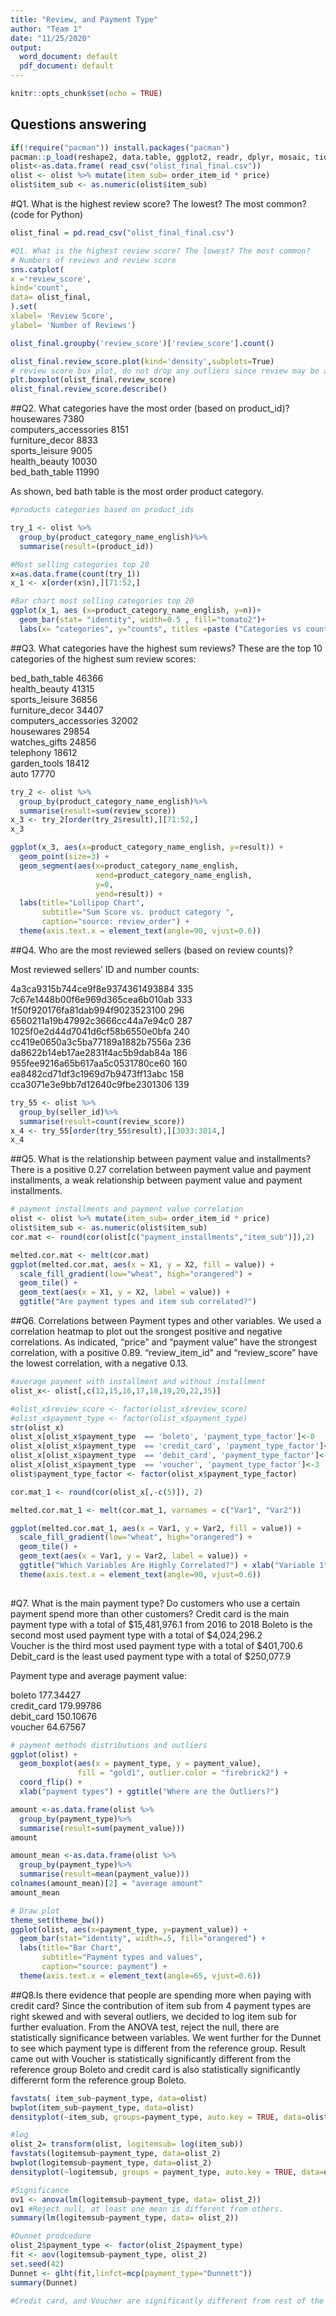 ```yaml
---
title: "Review, and Payment Type"
author: "Team 1"
date: "11/25/2020"
output:
  word_document: default
  pdf_document: default
---
```


```r
knitr::opts_chunk$set(echo = TRUE)
```

## Questions answering 

```r
if(!require("pacman")) install.packages("pacman")
pacman::p_load(reshape2, data.table, ggplot2, readr, dplyr, mosaic, tidyverse, multcomp, reshape, scales, TinyTeX)
olist<-as.data.frame( read_csv("olist_final_final.csv"))
olist <- olist %>% mutate(item_sub= order_item_id * price)
olist$item_sub <- as.numeric(olist$item_sub)

```

#Q1. What is the highest review score? The lowest? The most common? (code for Python)
```r
olist_final = pd.read_csv("olist_final_final.csv")

#Q1. What is the highest review score? The lowest? The most common?
# Numbers of reviews and review score
sns.catplot(
x ='review_score',
kind='count',
data= olist_final,
).set(
xlabel= 'Review Score',
ylabel= 'Number of Reviews')

olist_final.groupby('review_score')['review_score'].count()

olist_final.review_score.plot(kind='density',subplots=True)
# review score box plot, do not drop any outliers since review may be as low as 1.0.
plt.boxplot(olist_final.review_score)
olist_final.review_score.describe()

```

##Q2. What categories have the most order (based on product_id)? 
housewares	          7380		
computers_accessories	8151		
furniture_decor       8833		
sports_leisure        9005		
health_beauty         10030		
bed_bath_table        11990

As shown, bed bath table is the most order product category.


```r
#products categories based on product_ids 

try_1 <- olist %>% 
  group_by(product_category_name_english)%>%
  summarise(result=(product_id))

#Most selling categories top 20
x=as.data.frame(count(try_1))
x_1 <- x[order(x$n),][71:52,]

#Bar chart most selling categories top 20
ggplot(x_1, aes (x=product_category_name_english, y=n))+
  geom_bar(stat= "identity", width=0.5 , fill="tomato2")+
  labs(x= "categories", y="counts", titles =paste ("Categories vs count"))+theme(axis.text.x=element_text(angle=90,hjust=1,vjust=0.5))

```



##Q3. What categories have the highest sum reviews?
These are the top 10 categories of the highest sum review scores:

bed_bath_table	        46366			
health_beauty	          41315			
sports_leisure	        36856			
furniture_decor	        34407			
computers_accessories   32002			
housewares	            29854			
watches_gifts           24856			
telephony               18612			
garden_tools            18412			
auto                    17770

```r
try_2 <- olist %>% 
  group_by(product_category_name_english)%>%
  summarise(result=sum(review_score))
x_3 <- try_2[order(try_2$result),][71:52,]
x_3

ggplot(x_3, aes(x=product_category_name_english, y=result)) + 
  geom_point(size=3) + 
  geom_segment(aes(x=product_category_name_english, 
                   xend=product_category_name_english, 
                   y=0, 
                   yend=result)) + 
  labs(title="Lollipop Chart", 
       subtitle="Sum Score vs. product category ", 
       caption="source: review_order") + 
  theme(axis.text.x = element_text(angle=90, vjust=0.6))

```

##Q4. Who are the most reviewed sellers (based on review counts)?

Most reviewed sellers' ID and number counts:

4a3ca9315b744ce9f8e9374361493884	335			
7c67e1448b00f6e969d365cea6b010ab	333			
1f50f920176fa81dab994f9023523100	296			
6560211a19b47992c3666cc44a7e94c0	287			
1025f0e2d44d7041d6cf58b6550e0bfa	240			
cc419e0650a3c5ba77189a1882b7556a	236			
da8622b14eb17ae2831f4ac5b9dab84a	186			
955fee9216a65b617aa5c0531780ce60	160	
ea8482cd71df3c1969d7b9473ff13abc	158			
cca3071e3e9bb7d12640c9fbe2301306	139	

```r
try_55 <- olist %>% 
  group_by(seller_id)%>%
  summarise(result=count(review_score))
x_4 <- try_55[order(try_55$result),][3033:3014,]
x_4
```

##Q5. What is the relationship between payment value and installments? 
There is a positive 0.27 correlation between payment value and payment installments, a weak relationship between payment value and payment installments. 
```r
# payment installments and payment value correlation
olist <- olist %>% mutate(item_sub= order_item_id * price)
olist$item_sub <- as.numeric(olist$item_sub)
cor.mat <- round(cor(olist[c("payment_installments","item_sub")]),2)  

melted.cor.mat <- melt(cor.mat) 
ggplot(melted.cor.mat, aes(x = X1, y = X2, fill = value)) + 
  scale_fill_gradient(low="wheat", high="orangered") +
  geom_tile() + 
  geom_text(aes(x = X1, y = X2, label = value)) +
  ggtitle("Are payment types and item sub correlated?")

```

##Q6. Correlations between Payment types and other variables.
We used a correlation heatmap to plot out the srongest positive and negative correlations. As indicated, "price" and "payment value" have the strongest correlation, with a positive 0.89. "review_item_id" and "review_score" have the lowest correlation, with a negative 0.13.
```r
#average payment with installment and without installment
olist_x<- olist[,c(12,15,16,17,18,19,20,22,35)]

#olist_x$review_score <- factor(olist_x$review_score)
#olist_x$payment_type <- factor(olist_x$payment_type)
str(olist_x)
olist_x[olist_x$payment_type  == 'boleto', 'payment_type_factor']<-0
olist_x[olist_x$payment_type  == 'credit_card', 'payment_type_factor']<-1
olist_x[olist_x$payment_type  == 'debit_card', 'payment_type_factor']<-2
olist_x[olist_x$payment_type  == 'voucher', 'payment_type_factor']<-3
olist$payment_type_factor <- factor(olist_x$payment_type_factor)

cor.mat_1 <- round(cor(olist_x[,-c(5)]), 2)

melted.cor.mat_1 <- melt(cor.mat_1, varnames = c("Var1", "Var2"))

ggplot(melted.cor.mat_1, aes(x = Var1, y = Var2, fill = value)) +
  scale_fill_gradient(low="wheat", high="orangered") +
  geom_tile() + 
  geom_text(aes(x = Var1, y = Var2, label = value)) +
  ggtitle("Which Variables Are Highly Correlated?") + xlab("Variable 1") + ylab("Variable 2")+
  theme(axis.text.x = element_text(angle=90, vjust=0.6))
  
```

#Q7. What is the main payment type? Do customers who use a certain payment spend more than other customers?
Credit card is the main payment type with a total of $15,481,976.1 from 2016 to 2018
Boleto is the second most used payment type with a total of	$4,024,296.2			
Voucher	is the third most used payment type with a total of $401,700.6	
Debit_card is the least used payment type with a total of $250,077.9			

Payment type and average payment value:

boleto            177.34427			
credit_card       179.99786			
debit_card        150.10676			
voucher           64.67567	
```r
# payment methods distributions and outliers
ggplot(olist) +
  geom_boxplot(aes(x = payment_type, y = payment_value), 
               fill = "gold1", outlier.color = "firebrick2") + 
  coord_flip() + 
  xlab("payment types") + ggtitle("Where are the Outliers?")

amount <-as.data.frame(olist %>% 
  group_by(payment_type)%>%
  summarise(result=sum(payment_value)))
amount

amount_mean <-as.data.frame(olist %>% 
  group_by(payment_type)%>%
  summarise(result=mean(payment_value)))
colnames(amount_mean)[2] = "average amount"
amount_mean

# Draw plot
theme_set(theme_bw())
ggplot(olist, aes(x=payment_type, y=payment_value)) + 
  geom_bar(stat="identity", width=.5, fill="orangered") + 
  labs(title="Bar Chart", 
       subtitle="Payment types and values", 
       caption="source: payment") + 
  theme(axis.text.x = element_text(angle=65, vjust=0.6))

```

##Q8.Is there evidence that people are spending more when paying with credit card?
Since the contribution of item sub from 4 payment types are right skewed and with several outliers, we decided to log item sub for further evaluation.
From the ANOVA test, reject the null, there are statistically significance between variables. We went further for the Dunnet to see which payment type is different from the reference group. Result came out with Voucher is statistically significantly different from the reference group Boleto and credit card is also statistically significantly differernt form the reference group Boleto.
```r
favstats( item_sub~payment_type, data=olist)
bwplot(item_sub~payment_type, data=olist)
densityplot(~item_sub, groups=payment_type, auto.key = TRUE, data=olist)

#log
olist_2= transform(olist, logitemsub= log(item_sub))
favstats(logitemsub~payment_type, data=olist_2)
bwplot(logitemsub~payment_type, data=olist_2)
densityplot(~logitemsub, groups = payment_type, auto.key = TRUE, data=olist_2)

#Significance
ov1 <- anova(lm(logitemsub~payment_type, data= olist_2))
ov1 #Reject null, at least one mean is different from others.
summary(lm(logitemsub~payment_type, data= olist_2))

#Dunnet prodcedure 
olist_2$payment_type <- factor(olist_2$payment_type)
fit <- aov(logitemsub~payment_type, olist_2)
set.seed(42)
Dunnet <- glht(fit,linfct=mcp(payment_type="Dunnett"))
summary(Dunnet)

#Credit card, and Voucher are significantly different from rest of the payment types.
```











